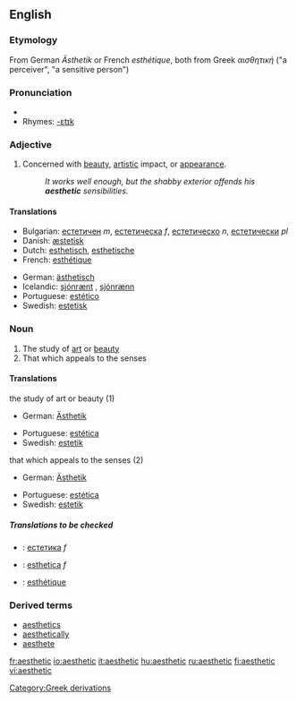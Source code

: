 ==English==
===Etymology===
From German ''Ästhetik'' or French ''esthétique'', both from Greek ''αισθητική'' ("a perceiver", "a sensitive person")

===Pronunciation===
*{{audio|en-us-aesthetic.ogg|Audio (US)}}
*Rhymes: [[Rhymes:English:-ɛtɪk|-ɛtɪk]]

===Adjective===
{{en-adj-more}}

#Concerned with [[beauty]], [[artistic]] impact, or [[appearance]].
#:''It works well enough, but the shabby exterior offends his '''aesthetic''' sensibilities.''

====Translations====
{{top}}
*Bulgarian: [[естетичен]] ''m'', [[естетическа]] ''f'', [[естетическо]] ''n'', [[естетически]] ''pl''
*Danish: [[æstetisk]]
*Dutch: [[esthetisch]], [[esthetische]]
*French: [[esthétique]]
{{mid}}
*German: [[ästhetisch]]
*Icelandic: [[sjónrænt]] {{n}}, [[sjónrænn]] {{m}} 
*Portuguese: [[estético]]
*Swedish: [[estetisk]]
{{bottom}}

===Noun===
{{en-noun}}

#The study of [[art]] or [[beauty]]
#That which appeals to the senses

====Translations====
;the study of art or beauty (1)
{{top}}
*German: [[Ästhetik]] {{f}}
{{mid}}
*Portuguese: [[estética]] {{f}}
*Swedish: [[estetik]]
{{bottom}}

;that which appeals to the senses (2)
{{top}}
*German: [[Ästhetik]] {{f}}
{{mid}}
*Portuguese: [[estética]] {{f}}
*Swedish: [[estetik]]
{{bottom}}

=====Translations to be checked=====
{{checktrans}}
{{top}}
*{{ttbc|Bulgarian}}: [[естетика]] ''f''
*{{ttbc|Dutch}}: [[esthetica]] ''f''
*{{ttbc|French}}: [[esthétique]]
{{mid}}
{{bottom}}

===Derived terms===
*[[aesthetics]]
*[[aesthetically]]
*[[aesthete]]

[[Category:Greek derivations]]

[[fr:aesthetic]]
[[io:aesthetic]]
[[it:aesthetic]]
[[hu:aesthetic]]
[[ru:aesthetic]]
[[fi:aesthetic]]
[[vi:aesthetic]]